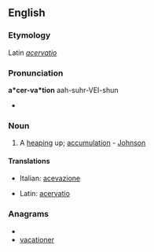 ==English==

===Etymology===
Latin ''[[acervatio]]''

===Pronunciation===
{{rfp}}
'''a*cer-va*tion'''
aah-suhr-VEI-shun
* {{rhymes|eɪʃən}}

===Noun===
{{en-noun}}

# {{rare}} A [[heaping]] up; [[accumulation]] - [[Johnson]]

====Translations====
{{trans-top|a heaping up; accumulation}}
* Italian: [[acevazione]]
{{trans-mid}}
* Latin: [[acervatio]]
{{trans-bottom}}

===Anagrams===
* {{alphagram|aaceinortv}}
* [[vacationer#English|vacationer]]